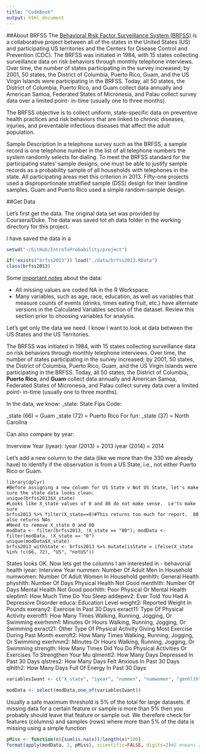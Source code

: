 ```yaml
---
title: "CodeBook"
output: html_document
---
```


##About BRFSS 
The [Behavioral Risk Factor Surveillance System (BRFSS)](http://www.cdc.gov/brfss/annual_data/2013/pdf/Overview_2013.pdf) is a collaborative project between all of the states in the United States (US) and participating US territories and the Centers for Disease Control and Prevention (CDC).  The BRFSS was initiated in 1984, with 15 states collecting surveillance data on risk behaviors through monthly telephone interviews. Over time, the number of states participating in the survey increased; by 2001, 50 states, the District of Columbia, Puerto Rico, Guam, and the US Virgin Islands were participating in the BRFSS.  Today, all 50 states, the District of Columbia, Puerto Rico, and Guam collect data annually and American Samoa, Federated States of Micronesia, and Palau collect survey data over a limited point- in-time (usually one to three months). 

The BRFSS objective is to collect uniform, state-specific data on preventive health practices and risk behaviors that are linked to chronic diseases, injuries, and preventable infectious diseases that affect the adult population. 

Sample Description In a telephone survey such as the BRFSS, a sample record is one telephone number in the list of all telephone numbers the system randomly selects for dialing. To meet the BRFSS standard for the participating states' sample designs, one must be able to justify sample records as a probability sample of all households with telephones in the state. All participating areas met this criterion in 2013. Fifty-one projects used a disproportionate stratified sample (DSS) design for their landline samples. Guam and Puerto Rico used a simple random-sample design. 



##Get Data 

Let's first get the data.  The original data set was provided by Coursera/Duke.  The data was saved tot eh data folder in the working directory for this project.

I have saved the data in a

```r
setwd("~/GitHub/IntroToProbability/project")

if(!exists("brfss2013")) load("./data/brfss2013.RData")
class(brfss2013)
```

Some [important notes](http://www.cdc.gov/brfss/annual_data/2013/pdf/CODEBOOK13_LLCP.pdf) about the data:

- All missing values are coded NA in the R Workspace.
- Many variables, such as age, race, education, as well as variables that measure counts of events (drinks, times eating fruit, etc.) have alternate versions in the Calculated Variables section of the dataset. Review this section prior to choosing variables for analysis.

Let's get only the data we need.  I know I want to look at data between the US States and the US Territories.

The BRFSS was initiated in 1984, with 15 states collecting surveillance data on risk behaviors through monthly telephone interviews. Over time, the number of states participating in the survey increased; by 2001, 50 states, the District of Columbia, Puerto Rico, Guam, and the US Virgin Islands were participating in the BRFSS. Today, all 50 states, the District of Columbia, **Puerto Rico**, and **Guam** collect data annually and American Samoa, Federated States of Micronesia, and Palau collect survey data over a limited point- in-time (usually one to three months). 

In the data, we know:  _state: State Fips Code:

_state (66) = Guam
_state (72) = Puerto Rico
For fun:
_state (37) = North Carolina

Can also compare by year:

Inverview Year (iyear):
iyear (2013) = 2013
iyear (2014) = 2014

Let's add a new column to the data (like we more than the 330 we already have) to identify if the observation is from a US State, i.e., not either Puerto Rico or Guam.

```addUScolumn
library(dplyr)
#Before assigning a new column for US State v Not US State, let's make sure the state data looks clean:
unique(brfss2013$X_state)
#Looks like X_state values of 0 and 80 do not make sense.  Le'ts make sure
brfss2013 %>% filter(X_state==0)#This returns too much for report.  80 also returns NAs
#Need to remove X_state 0 and 80
modData <- filter(brfss2013, !X_state == "80"); modData <- filter(modData, !X_state == "0")
unique(modData$X_state)
brfss2013_withState <- brfss2013 %>% mutate(isState = ifelse(X_state %in% !c(66, 72), "US", "notUS"))
```

States looks OK.  Now lets get the columns I am interested in - behavorial health
iyear: Interview Year
nummen: Number Of Adult Men In Household
numwomen: Number Of Adult Women In Household
genhlth: General Health
physhlth: Number Of Days Physical Health Not Good
menthlth: Number Of Days Mental Health Not Good
poorhlth: Poor Physical Or Mental Health
sleptim1: How Much Time Do You Sleep
addepev2: Ever Told You Had A Depressive Disorder
educa: Education Level
weight2: Reported Weight In Pounds
exerany2: Exercise In Past 30 Days
exract11: Type Of Physical Activity
exeroft1: How Many Times Walking, Running, Jogging, Or Swimming
exerhmm1: Minutes Or Hours Walking, Running, Jogging, Or Swimming
exract21: Other Type Of Physical Activity Giving Most Exercise During Past Month
exeroft2: How Many Times Walking, Running, Jogging, Or Swimming
exerhmm2: Minutes Or Hours Walking, Running, Jogging, Or Swimming
strength: How Many Times Did You Do Physical Activities Or Exercises To Strengthen Your Mu
qlmentl2: How Many Days Depressed In Past 30 Days
qlstres2: How Many Days Felt Anxious In Past 30 Days
qlhlth2: How Many Days Full Of Energy In Past 30 Days

```r
variablesIwant <- c("X_state", "iyear", "nummen", "numwomen", "genhlth", "physhlth", "menthlth", "poorhlth", "sleptim1", "addepev2", "educa", "weight2", "exerany2", "exract11", "exeroft1", "exerhmm1", "exract21", "exeroft2", "exerhmm2", "strength", "qlmentl2", "qlstres2", "qlhlth2")

modData <- select(modData,one_of(variablesIwant))
```
Usually a safe maximum threshold is 5% of the total for large datasets. If missing data for a certain feature or sample is more than 5% then you probably should leave that feature or sample out. We therefore check for features (columns) and samples (rows) where more than 5% of the data is missing using a simple function

```r
pMiss <- function(x){sum(is.na(x))/length(x)*100}
format(apply(modData, 2, pMiss), scientific=FALSE, digits=2)#2 mneans apply over columns
```


